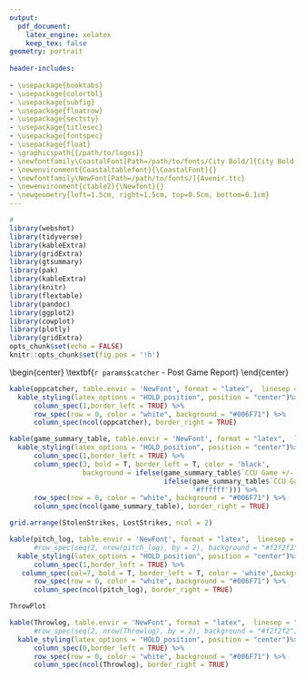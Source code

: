 ```yaml
---
output:
  pdf_document: 
    latex_engine: xelatex
    keep_tex: false
geometry: portrait
 
header-includes:
 
- \usepackage{booktabs}
- \usepackage{colortbl}
- \usepackage{subfig}
- \usepackage{floatrow}
- \usepackage{sectsty}
- \usepackage{titlesec}
- \usepackage{fontspec}
- \usepackage{float}
- \graphicspath{{/path/to/logos}}
- \newfontfamily\CoastalFont[Path=/path/to/fonts/City Bold/]{City Bold.ttf}
- \newenvironment{Coastaltablefont}{\CoastalFont}{}
- \newfontfamily\NewFont[Path=/path/to/fonts/]{Avenir.ttc}
- \newenvironment{ctable2}{\Newfont}{}
- \newgeometry{left=1.5cm, right=1.5cm, top=0.5cm, bottom=0.1cm}
---
```

```r
#
library(webshot)
library(tidyverse)
library(kableExtra)
library(gridExtra)
library(gtsummary)
library(pak)
library(kableExtra)
library(knitr)
library(flextable)
library(pandoc)
library(ggplot2)
library(cowplot)
library(plotly)
library(gridExtra)
opts_chunk$set(echo = FALSE)
knitr::opts_chunk$set(fig.pos = '!h')
```
\begin{center}
\CoastalFont\textbf{\LARGE `r params$catcher` - Post Game Report}
\end{center}

\vspace{-1cm}
\includegraphics[width = 2cm, height = 1cm]{Chant Hat Logo}
\vspace{-0.4cm}
\hfill
\includegraphics[width = 2cm, height = 1cm]{Own It Bronze}

\begin{center}
\CoastalFont\textbf{\Large Receiving}
\end{center}
\vspace{-2mm}
```r

kable(oppcatcher, table.envir = 'NewFont', format = "latex",  linesep = "") %>%
  kable_styling(latex_options = "HOLD_position", position = "center")%>%
      column_spec(1,border_left = TRUE) %>%
      row_spec(row = 0, color = "white", background = "#006F71") %>%
      column_spec(ncol(oppcatcher), border_right = TRUE)

kable(game_summary_table, table.envir = 'NewFont', format = "latex",  linesep = "") %>%
  kable_styling(latex_options = "HOLD_position", position = "center")%>%
      column_spec(1,border_left = TRUE) %>%
      column_spec(3, bold = T, border_left = T, color = 'black',
                  background = ifelse(game_summary_table$`CCU Game +/-` > oppcatcher$`Opp Game +/-`, '#339a1d',
                                      ifelse(game_summary_table$`CCU Game +/-` < oppcatcher$`Opp Game +/-`,'#ba1c0f',
                                             '#ffffff'))) %>%
      row_spec(row = 0, color = "white", background = "#006F71") %>%
      column_spec(ncol(game_summary_table), border_right = TRUE)
```
\vspace{-5mm}
\centering
```r
grid.arrange(StolenStrikes, LostStrikes, ncol = 2)
```

```r

kable(pitch_log, table.envir = 'NewFont', format = "latex",  linesep = "") %>%
      #row_spec(seq(2, nrow(pitch_log), by = 2), background = "#f2f2f2") %>%
  kable_styling(latex_options = "HOLD_position", position = "center")%>%
      column_spec(1,border_left = TRUE) %>%
   column_spec(col=7, bold = T, border_left = T, color = 'white',background = ifelse(pitch_log$Actual == 'BALL', '#339a1d', '#ba1c0f')) %>%
      row_spec(row = 0, color = "white", background = "#006F71") %>%
      column_spec(ncol(pitch_log), border_right = TRUE)

```
\vspace{-0.5cm}
\begin{center}
\CoastalFont\textbf{\Large Throwing Report}
\end{center} 



\centering
```r
ThrowPlot
```

\centering
```r
kable(Throwlog, table.envir = 'NewFont', format = "latex",  linesep = "") %>%
      #row_spec(seq(2, nrow(Throwlog), by = 2), background = "#f2f2f2") %>%
  kable_styling(latex_options = "HOLD_position", position = "center")%>%
      column_spec(0,border_left = TRUE) %>%
      row_spec(row = 0, color = "white", background = "#006F71") %>%
      column_spec(ncol(Throwlog), border_right = TRUE)
```








